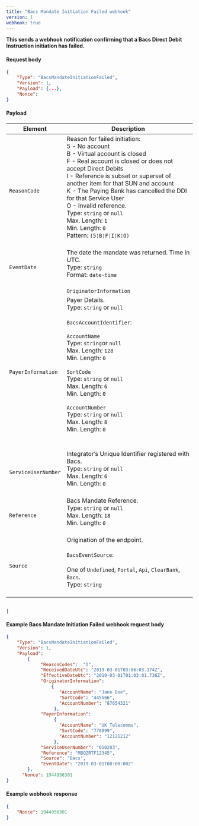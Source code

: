 ```yaml
---
title: "Bacs Mandate Initiation Failed webhook"
version: 1
webhook: true
---
```


**This sends a webhook notification confirming that a Bacs Direct Debit Instruction initiation has failed.**

#### Request body

```json
{
    "Type": "BacsMandateInitiationFailed",
    "Version": 1,
    "Payload": {...},
    "Nonce":
}
```

#### Payload
| Element                       | Description                                                                                                                                                                                                                                                                                                                                                                                                                                                                                                                                                                                                                                                                                                                                                                                                                             |
|-------------------------------|-----------------------------------------------------------------------------------------------------------------------------------------------------------------------------------------------------------------------------------------------------------------------------------------------------------------------------------------------------------------------------------------------------------------------------------------------------------------------------------------------------------------------------------------------------------------------------------------------------------------------------------------------------------------------------------------------------------------------------------------------------------------------------------------------------------------------------------------|
| `ReasonCode`       |Reason for failed initiation:<br/>5 - No account<br/>B - Virtual account is closed<br/>F - Real account is closed or does not accept Direct Debits<br/>I - Reference is subset or superset of another item for that SUN and account<br/>K - The Paying Bank has cancelled the DDI for that Service User<br/>O - Invalid reference.<br/>Type: `string` or `null`<br/>Max. Length: `1`<br/>Min. Length: `0`<br />        Pattern: `(5¦B¦F¦I¦K¦O)`<br /> <br />                                                                                                                                                                                                                                                                                                                                                                                                                                                               
| `EventDate`       |The date the mandate was returned. Time in UTC.<br/>Type: `string` <br/>Format: `date-time`<br/><br />                                                                                                                                                                                                                                                                                                                                                                                                                                                              
                                                                                                                                                                                                                                      | `OriginatorInformation`                      |Originator Details.<br />Type: `string` or `null`<br/><br />`BacsAccountIdentifier`:<br /><br />`AccountName`<br />        Type: `string` or `null`<br />        Max. Length: `128`<br />        Min. Length: `0`<br /><br />`SortCode`<br />        Type: `string` or `null`<br />        Max. Length: `6`<br />        Min. Length: `0`<br /> <br /> `AccountNumber`<br />        Type: `string` or `null`<br />        Max. Length: `8`<br />        Min. Length: `0`<br />        <br /><br />                                                                                                                                                                                                                                                                                                                                                                                                                                                                 
| `PayerInformation`                      |Payer Details.<br />Type: `string` or `null`<br/><br />`BacsAccountIdentifier`:<br /><br />`AccountName`<br />        Type: `string`or `null`<br />        Max. Length: `128`<br />        Min. Length: `0`<br /><br />`SortCode`<br />        Type: `string` or `null`<br />        Max. Length: `6`<br />        Min. Length: `0`<br /> <br /> `AccountNumber`<br />        Type: `string` or `null`<br />        Max. Length: `8`<br />        Min. Length: `0`<br />        <br /><br />                                                                                                                                                                                                                                                                                                                                                                                                                                                                 
| `ServiceUserNumber`                    |Integrator’s Unique Identifier registered with Bacs.<br /> Type: `string` or `null`<br />  Max. Length: `6`<br />    Min. Length: `0` <br /> <br />                                                                                                                                                                                                                                                                                                                                                                                                                                                           
| `Reference`                      |Bacs Mandate Reference. <br />Type: `string` or `null`<br/>Max. Length: `18`	<br/>Min. Length: `0`<br/><br />                                                                                                                                                                                                                                                                                                                                                                                                                                                                 
| `Source` |Origination of the endpoint.<br /><br />`BacsEventSource`:<br /><br />One of `Undefined`, `Portal`, `Api`, `ClearBank`, `Bacs`. <br /> Type: `string` <br /><br />                                                                                                                                                                                                                                                                                                                                                                                                                                                                                                           
                                                                                                                                                                                                                                                                
                                                                                                                                                                                                                                          |

#### Example Bacs Mandate Initiation Failed webhook request body

```json
{
	"Type": "BacsMandateInitiationFailed",
	"Version": 1,
	"Payload":
		{
             "ReasonCodes":  "I",
             "ReceivedDateUtc": "2019-03-01T03:06:03.174Z",
             "EffectiveDateUtc": "2019-03-01T01:03:01.736Z",
             "OriginatorInformation":
                 {
                    "AccountName": "Jane Doe",
                    "SortCode": "445566",
                    "AccountNumber": "87654321"
                  },
             "PayerInformation":
                  {
                    "AccountName": "UK Telecomms",
                    "SortCode": "778899",
                    "AccountNumber": "12121212"
                  },
             "ServiceUserNumber": "010203",
             "Reference": "MBQZRTF12345",
             "Source": "Bacs",
             "EventDate": "2019-03-01T00:00:00Z"
		},
      "Nonce": 1944956301
}
```
#### Example webhook response

```json
{
    "Nonce": 1944956301
}
```
